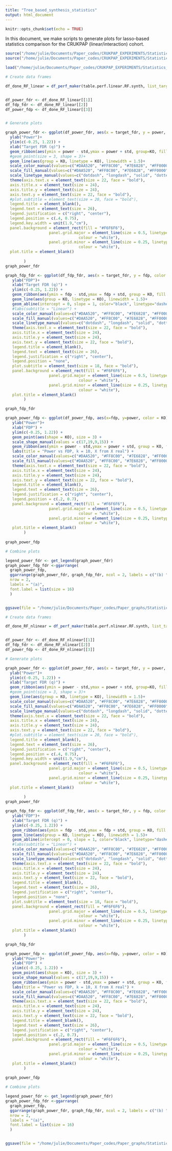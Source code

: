 ```yaml
---
title: "Tree_based_synthesis_statistics"
output: html_document
---
```


```r
knitr::opts_chunk$set(echo = TRUE)
```

In this document, we make scripts to generate plots for lasso-based statistics comparison for the CRUKPAP (linear/interaction) cohort.

```r
source("/home/julie/Documents/Paper_codes/CRUKPAP_EXPERIMENTS/Statistics_comparison/Settings.R")
source("/home/julie/Documents/Paper_codes/CRUKPAP_EXPERIMENTS/Statistics_comparison/Functions.R")
```

```r
load("/home/julie/Documents/Paper_codes/CRUKPAP_EXPERIMENTS/Statistics_comparison/R_files/TreeSynthStat_trueX_fakeY_tables_perfx10.R")
```


```r

# Create data frames

df_done_RF_linear = df_perf_maker(table.perf.linear.RF.synth, list_target_fdr = list_target_fdr, stats_names  = c("swap", "GINI", "swapint ", "RRB" ), n.rep = 10)


df_power_fdr <- df_done_RF_linear[[1]]
df_fdp_fdr <- df_done_RF_linear[[2]] 
df_power_fdp <- df_done_RF_linear[[3]]


# Generate plots

graph_power_fdr <- ggplot(df_power_fdr, aes(x = target_fdr, y = power, color = KO, linetype = KO)) + 
  ylab("Power")+ 
  ylim(c(-0.25, 1.22)) +    
  xlab("Target FDR (q)") + 
  geom_ribbon(aes(ymin = power - std,ymax = power + std, group=KO, fill = KO), alpha = 0.15, colour = NA) + 
  #geom_point(size = 3, shape = 3)+ 
  geom_line(aes(group = KO, linetype = KO), linewidth = 1.5)+
  scale_color_manual(values=c("#DAA520", "#FF8C00", "#7E6828", "#FF0000"))  +
  scale_fill_manual(values=c("#DAA520", "#FF8C00", "#7E6828", "#FF0000")) +
  scale_linetype_manual(values=c("dotdash", "longdash", "solid", "dotted")) +
  theme(axis.text.x = element_text(size = 22, face = "bold"),
  axis.title.x = element_text(size = 24),
  axis.title.y = element_text(size = 24),
  axis.text.y = element_text(size = 22, face = "bold"),
  #plot.subtitle = element_text(size = 20, face = "bold"),
  legend.title = element_blank(),
  legend.text = element_text(size = 26),
  legend.justification = c("right", "center"),
  legend.position = c(.4, 0.75),
  legend.key.width = unit(1.9,"cm"),
  panel.background = element_rect(fill = "#F6F6F6"),
                   panel.grid.major = element_line(size = 0.5, linetype = 'solid',
                                colour = "white"), 
                   panel.grid.minor = element_line(size = 0.25, linetype = 'solid',
                                colour = "white"),
  plot.title = element_blank()
                   
        )
graph_power_fdr

graph_fdp_fdr <- ggplot(df_fdp_fdr, aes(x = target_fdr, y = fdp, color = KO, linetype = KO)) + 
   ylab("FDP")+ 
   xlab("Target FDR (q)") + 
   ylim(c(-0.25, 1.22)) + 
   geom_ribbon(aes(ymin = fdp - std,ymax = fdp + std, group = KO, fill = KO), alpha = 0.15, colour = NA) + 
   geom_line(aes(group = KO, linetype = KO), linewidth = 1.5)+
   geom_abline(intercept = 0, slope = 1, color="black", linetype="dashed", linewidth = 1)+
   #labs(subtitle = "Linear") +
   scale_color_manual(values=c("#DAA520", "#FF8C00", "#7E6828", "#FF0000"))  +
   scale_fill_manual(values=c("#DAA520", "#FF8C00", "#7E6828", "#FF0000")) +
   scale_linetype_manual(values=c("dotdash", "longdash", "solid", "dotted")) +
   theme(axis.text.x = element_text(size = 22, face = "bold"),
   axis.title.x = element_text(size = 24),
   axis.title.y = element_text(size = 24),
   axis.text.y = element_text(size = 22, face = "bold"),
   legend.title = element_blank(),
   legend.text = element_text(size = 26),
   legend.justification = c("right", "center"),
   legend.position = "none",
   plot.subtitle = element_text(size = 18, face = "bold"),
   panel.background = element_rect(fill = "#F6F6F6"),
                   panel.grid.major = element_line(size = 0.5, linetype = 'solid',
                                colour = "white"), 
                   panel.grid.minor = element_line(size = 0.25, linetype = 'solid',
                                colour = "white"),
   plot.title = element_blank()
        )

graph_fdp_fdr

graph_power_fdp <- ggplot(df_power_fdp, aes(x=fdp, y=power, color = KO)) + 
   ylab("Power")+ 
   xlab("FDP") + 
   ylim(c(-0.25, 1.22)) + 
   geom_point(aes(shape = KO), size = 3) +
   scale_shape_manual(values = c(17,19,9,15)) +  
   geom_ribbon(aes(ymin = power - std,ymax = power + std, group = KO, fill = KO), alpha = 0.15, colour = NA) +
   labs(title = "Power vs FDP, k = 10, X from X real") +
   scale_color_manual(values=c("#DAA520", "#FF8C00", "#7E6828", "#FF0000"))  +
   scale_fill_manual(values=c("#DAA520", "#FF8C00", "#7E6828", "#FF0000")) +
   theme(axis.text.x = element_text(size = 22, face = "bold"),
   axis.title.x = element_text(size = 24),
   axis.title.y = element_text(size = 24),
   axis.text.y = element_text(size = 22, face = "bold"),
   legend.title = element_blank(),
   legend.text = element_text(size = 26),
   legend.justification = c("right", "center"),
   legend.position = c(.2, 0.7),
   panel.background = element_rect(fill = "#F6F6F6"),
                   panel.grid.major = element_line(size = 0.5, linetype = 'solid',
                                colour = "white"), 
                   panel.grid.minor = element_line(size = 0.25, linetype = 'solid',
                                colour = "white"),
   plot.title = element_blank()
        )
        
graph_power_fdp

# Combine plots

legend_power_fdr <- get_legend(graph_power_fdr)
graph_power_fdp_fdr <-ggarrange(
  graph_power_fdp,            
  ggarrange(graph_power_fdr, graph_fdp_fdr, ncol = 2, labels = c("(b) ", "(c)"), font.label = list(size = 16)), 
  nrow = 2, 
  labels = "(a)",
  font.label = list(size = 16)
  ) 


ggsave(file = "/home/julie/Documents/Paper_codes/Paper_graphs/Statistics_comparison/Figures/SM_figure_6.png", height = 10, width = 14)
```




```r

# Create data frames

df_done_RF_nlinear = df_perf_maker(table.perf.nlinear.RF.synth, list_target_fdr = list_target_fdr, stats_names  = c("swap", "GINI", "swapint ", "RRB"), n.rep = 10)


df_power_fdr <- df_done_RF_nlinear[[1]]
df_fdp_fdr <- df_done_RF_nlinear[[2]] 
df_power_fdp <- df_done_RF_nlinear[[3]]

# Generate plots

graph_power_fdr <- ggplot(df_power_fdr, aes(x = target_fdr, y = power, color = KO, linetype = KO)) + 
  ylab("Power")+ 
  ylim(c(-0.25, 1.22)) +    
  xlab("Target FDR (q)") + 
  geom_ribbon(aes(ymin = power - std,ymax = power + std, group=KO, fill = KO), alpha = 0.15, colour = NA) + 
  #geom_point(size = 3, shape = 3)+ 
  geom_line(aes(group = KO, linetype = KO), linewidth = 1.5)+
  scale_color_manual(values=c("#DAA520", "#FF8C00", "#7E6828", "#FF0000"))  +
  scale_fill_manual(values=c("#DAA520", "#FF8C00", "#7E6828", "#FF0000")) +
  scale_linetype_manual(values=c("dotdash", "longdash", "solid", "dotted")) +
  theme(axis.text.x = element_text(size = 22, face = "bold"),
  axis.title.x = element_text(size = 24),
  axis.title.y = element_text(size = 24),
  axis.text.y = element_text(size = 22, face = "bold"),
  #plot.subtitle = element_text(size = 20, face = "bold"),
  legend.title = element_blank(),
  legend.text = element_text(size = 26),
  legend.justification = c("right", "center"),
  legend.position = c(.4, 0.75),
  legend.key.width = unit(1.9,"cm"),
  panel.background = element_rect(fill = "#F6F6F6"),
                   panel.grid.major = element_line(size = 0.5, linetype = 'solid',
                                colour = "white"), 
                   panel.grid.minor = element_line(size = 0.25, linetype = 'solid',
                                colour = "white"),
  plot.title = element_blank()
                   
        )
graph_power_fdr

graph_fdp_fdr <- ggplot(df_fdp_fdr, aes(x = target_fdr, y = fdp, color = KO, linetype = KO)) + 
   ylab("FDP")+ 
   xlab("Target FDR (q)") + 
   ylim(c(-0.25, 1.22)) + 
   geom_ribbon(aes(ymin = fdp - std,ymax = fdp + std, group = KO, fill = KO), alpha = 0.15, colour = NA) + 
   geom_line(aes(group = KO, linetype = KO), linewidth = 1.5)+
   geom_abline(intercept = 0, slope = 1, color="black", linetype="dashed", linewidth = 1)+
   #labs(subtitle = "Linear") +
   scale_color_manual(values=c("#DAA520", "#FF8C00", "#7E6828", "#FF0000"))  +
   scale_fill_manual(values=c("#DAA520", "#FF8C00", "#7E6828", "#FF0000")) +
   scale_linetype_manual(values=c("dotdash", "longdash", "solid", "dotted")) +
   theme(axis.text.x = element_text(size = 22, face = "bold"),
   axis.title.x = element_text(size = 24),
   axis.title.y = element_text(size = 24),
   axis.text.y = element_text(size = 22, face = "bold"),
   legend.title = element_blank(),
   legend.text = element_text(size = 26),
   legend.justification = c("right", "center"),
   legend.position = "none",
   plot.subtitle = element_text(size = 18, face = "bold"),
   panel.background = element_rect(fill = "#F6F6F6"),
                   panel.grid.major = element_line(size = 0.5, linetype = 'solid',
                                colour = "white"), 
                   panel.grid.minor = element_line(size = 0.25, linetype = 'solid',
                                colour = "white"),
   plot.title = element_blank()
        )

graph_fdp_fdr

graph_power_fdp <- ggplot(df_power_fdp, aes(x=fdp, y=power, color = KO)) + 
   ylab("Power")+ 
   xlab("FDP") + 
   ylim(c(-0.25, 1.22)) + 
   geom_point(aes(shape = KO), size = 3) +
   scale_shape_manual(values = c(17,19,9,15)) +  
   geom_ribbon(aes(ymin = power - std,ymax = power + std, group = KO, fill = KO), alpha = 0.15, colour = NA) +
   labs(title = "Power vs FDP, k = 10, X from X real") +
   scale_color_manual(values=c("#DAA520", "#FF8C00", "#7E6828", "#FF0000"))  +
   scale_fill_manual(values=c("#DAA520", "#FF8C00", "#7E6828", "#FF0000")) +
   theme(axis.text.x = element_text(size = 22, face = "bold"),
   axis.title.x = element_text(size = 24),
   axis.title.y = element_text(size = 24),
   axis.text.y = element_text(size = 22, face = "bold"),
   legend.title = element_blank(),
   legend.text = element_text(size = 26),
   legend.justification = c("right", "center"),
   legend.position = c(.2, 0.7),
   panel.background = element_rect(fill = "#F6F6F6"),
                   panel.grid.major = element_line(size = 0.5, linetype = 'solid',
                                colour = "white"), 
                   panel.grid.minor = element_line(size = 0.25, linetype = 'solid',
                                colour = "white"),
   plot.title = element_blank()
        )
        
graph_power_fdp

# Combine plots

legend_power_fdr <- get_legend(graph_power_fdr)
graph_power_fdp_fdr <-ggarrange(
  graph_power_fdp,            
  ggarrange(graph_power_fdr, graph_fdp_fdr, ncol = 2, labels = c("(b) ", "(c)"), font.label = list(size = 16)), 
  nrow = 2, 
  labels = "(a)",
  font.label = list(size = 16)
  ) 


ggsave(file = "/home/julie/Documents/Paper_codes/Paper_graphs/Statistics_comparison/Figures/SM_figure_9.png", height = 10, width = 14)
```
